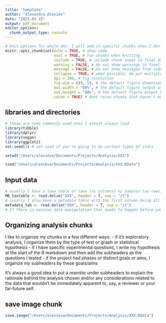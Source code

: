 ```yaml
---
title: "template"
author: "Alexandra Alexiev"
date: "2025-01-15"
output: pdf_document
editor_options: 
  chunk_output_type: console
---
```



```r
# knit options for whole doc. I will add in specific chunks when I don't want this to be the case
knitr::opts_chunk$set(echo = TRUE, # show code
                      eval = TRUE, # run chunks when knitting
                      include = TRUE, # include chunk input in final doc
                      warning = FALSE, # do not show warnings in final doc
                      message = FALSE, # do not show messages from code in final doc
                      collapse = TRUE, # when possible, do put multiple outputs in one block
                      dpi = 300, # fig resolution
                      fig.dim = c(9, 5), # the default figure dimensions
                      out.width = "98%", # the default figure output width
                      out.height = "98%", # the default figure output height 
                      cache = TRUE) # dont rerun chunks that haven't been changed

```

## libraries and directories

```r
# these are some commonly used ones I almost always load
library(tibble)
library(dplyr)
library(vegan)
library(ggplot2)
set.seed(3) # set seed if you're going to do certain types of stats

```

```r
setwd("/Users/alexieva/Documents/Projects/Analysis/XXX")

load("/Users/alexieva/Documents/Projects/Analysis/XXX.RData")

```

## Input data

```r
# usually I have a taxa table of taxa (as columns) vs samples (as rows)
MB_taxtable <- read.delim("XXX", header = T, sep = "/t")
# usually I also have a metadata table with the first column being all the sample IDs (must match the above taxa table) and all other data related to those samples
metadata_tab <- read.delim("XXX", header = T, sep = "/t")
# If there is massive data manipulation that needs to happen before you start analysis, it's a good idea to do that in a separate R file and save the resulting data frames, then import them into each analysis R file you make from there.

```

## Organizing analysis chunks
I like to organize my chunks in a few different ways:
- if it's exploratory analysis, I organize them by the type of test or graph or statistical hypothesis
- if I have specific experimental questions, I write my hypothesis at the start of the R markdown and then add the subheaders as the questions I tested
- if the project had phases or distinct goals or aims, I organize my subheaders by these goals/aims

It's always a good idea to put a reamble under subheaders to explain the rationale behind the analysis chosen and/or any considerations related to the data that wouldn't be immediately apparent to, say, a reviewer or your far-future self.

## save image chunk 
```r
save.image("/Users/alexieva/Documents/Projects/Analysis/XXX.RData")

```